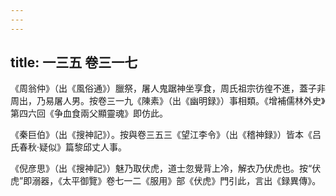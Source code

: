 ```yaml
---
---
---
```

title: 一三五 卷三一七
---




《周翁仲》（出《風俗通》）臘祭，屠人鬼踞神坐享食，周氏祖宗彷徨不進，蓋子非周出，乃易屠人男。按卷三一九《陳素》（出《幽明録》）事相類。《增補儒林外史》第四六回《争血食兩父顯靈魂》即仿此。

《秦巨伯》（出《搜神記》）。按與卷三五三《望江李令》（出《稽神録》）皆本《吕氏春秋·疑似》篇黎邱丈人事。

《倪彦思》（出《搜神記》）魅乃取伏虎，道士忽覺背上冷，解衣乃伏虎也。按“伏虎”即溺器，《太平御覽》卷七一二《服用》部《伏虎》門引此，言出《録異傳》。